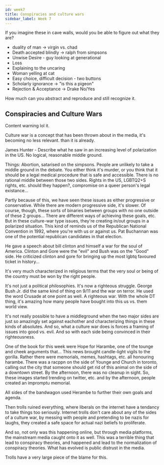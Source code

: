 ```yaml
---
id: week7
title: Conspiracies and culture wars 
sidebar_label: Week 7
---
```


If you imagine these in cave walls, would you be able to figure out what they are?

- duality of man -> virgin vs. chad
- Death accepted blindly -> ralph from simpsons
- Unwise Desire - guy looking at generational
- Loss
- Explaining to the uncaring
- Woman yelling at cat
- Easy choice, difficult decision - two buttons
- Scholarly ignorance -> "is this a pigeon"
- Rejection & Acceptance -> Drake No/Yes

How much can you abstract and reproduce and still recognize it.

## Conspiracies and Culture Wars
Content warning lol it.

Culture war is a concept that has been thrown about in the media, it's becoming no less relevant. than it is already.

James Hunter - Describe what he saw in an increasing level of polarization in the US. No logical, reasonable middle ground.

Things: Abortion, satarised on the simpsons. People are unlikely to take a middle ground in the debate. You either think it's murder, or you think that it should be a legal medical procedure that is safe and accessible. There is no rational middle between those two sides. Rights in the US, LGBTQ2+S rights, etc. should they happen?, compromise on a queer person's legal existance...

Partly because of this, we have seen these issues as either progressive or conservative. While there are modern progressive side, it's slower. Of course, though, these sorts of binaries between groups with no one outside of these 2 groups... There are different ways of achieving these goals, etc. But in these culture-war type issues, they're creating in/out groups in a polarized situation. This kind of reminds us of the Republican National Convention in 1992, where you're with us or against us. Pat Buchannan was one of the potential republican candidates in that election.

He gave a speech about bill clinton and himself a war for the soul of America. Clinton and Gore were the "evil" and Bush was on the "Good" side. He criticized clinton and gore for bringing up the most lgbtq favoured ticket in history... 

It's very much characterized in religious terms that the very soul or being of the country must be won by the right people.

It's not just a political philosophies. It's now a righteous struggle. George Bush Jr. did the same kind of thing on 9/11 and the war on terror. He used the word Crusade at one point as well. A righteous war. With the whole DT thing, it's amazing how many people have bought into this us vs. them world view.

It's not really possible to have a middleground when the two major sides are just so amazingly set against eachother and characterizing things in these kinds of absolutes. And so, what a culture war does is forces a framing of issues into good vs. evil. And so with each side being convinced in their righteousness. 

One of the book for this week were Hope for Harambe, one of the tounge and cheek arguments that... This news brought candle-light vigils to the gorilla. Rather there were memorials, memes, hashtags, etc. all honouring harambe. There was a racppn on the side of Younge and Church in toronto, calling out the city that someone should get rid of this animal on the side of a downtown street. By the afternoon, there was no cleanup in sight. So, these images started trending on twitter, etc. and by the afternoon, people created an impromptu memorial. 

All sides of the bandwagon used Herambe to further their own goals and agenda. 

Then trolls ruined everything, where liberals on the internet have a tendancy to take things too seriously. Internet trolls don't care about any of the sides of a culture war, by messing with people and pretending to be nazis for laughs, they created a safe space for actual nazi beliefs to proliferate.

And so, not only was this happening online, but through media platforms, the mainstream media caught onto it as well. This was a terrible thing that lead to conspiracy theories, and happened and lead to the normalization of conspiracy theories. What has evolved is public distrust in the media.

Trolls have a very large piece of the blame for this.

